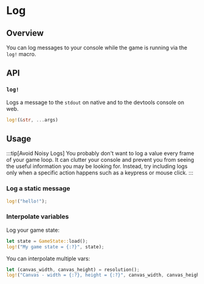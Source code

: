 # Log

## Overview

You can log messages to your console while the game is running via the `log!` macro.

## API

### `log!`

Logs a message to the `stdout` on native and to the devtools console on web.

```rust
log!(&str, ...args)
```

## Usage

:::tip[Avoid Noisy Logs]
You probably don't want to log a value every frame of your game loop. It can clutter your console and prevent you from seeing the useful information you may be looking for. Instead, try including logs only when a specific action happens such as a keypress or mouse click.
:::

### Log a static message

```rust
log!("hello!");
```

### Interpolate variables

Log your game state:

```rust
let state = GameState::load();
log!("My game state = {:?}", state);
```

You can interpolate multiple vars:

```rust
let (canvas_width, canvas_height) = resolution();
log!("Canvas - width = {:?}, height = {:?}", canvas_width, canvas_height);
```
